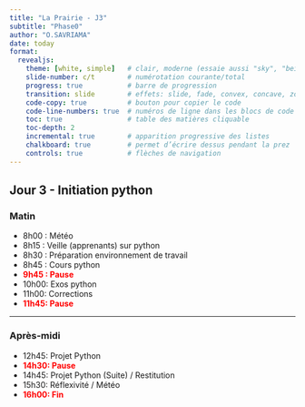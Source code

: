 ```yaml
---
title: "La Prairie - J3"
subtitle: "Phase0"
author: "O.SAVRIAMA"
date: today
format:
  revealjs:  
    theme: [white, simple]   # clair, moderne (essaie aussi "sky", "beige" ou "serif")
    slide-number: c/t        # numérotation courante/total
    progress: true           # barre de progression
    transition: slide        # effets: slide, fade, convex, concave, zoom
    code-copy: true          # bouton pour copier le code
    code-line-numbers: true  # numéros de ligne dans les blocs de code
    toc: true                # table des matières cliquable
    toc-depth: 2
    incremental: true        # apparition progressive des listes
    chalkboard: true         # permet d’écrire dessus pendant la prez
    controls: true           # flèches de navigation
---
```


## Jour 3 - Initiation python  

### Matin

  - 8h00 : Météo  
  - 8h15 : Veille (apprenants) sur python  
  - 8h30 : Préparation environnement de travail  
  - 8h45 : Cours python  
  - **<span style="color:red">9h45 : Pause</span>**  
  - 10h00: Exos python  
  - 11h00: Corrections  
  - **<span style="color:red">11h45: Pause</span>**  

---

### Après-midi

  - 12h45: Projet Python 
  - **<span style="color:red">14h30: Pause</span>**  
  - 14h45: Projet Python (Suite) / Restitution  
  - 15h30: Réflexivité / Météo  
  - **<span style="color:red">16h00: Fin</span>**  
